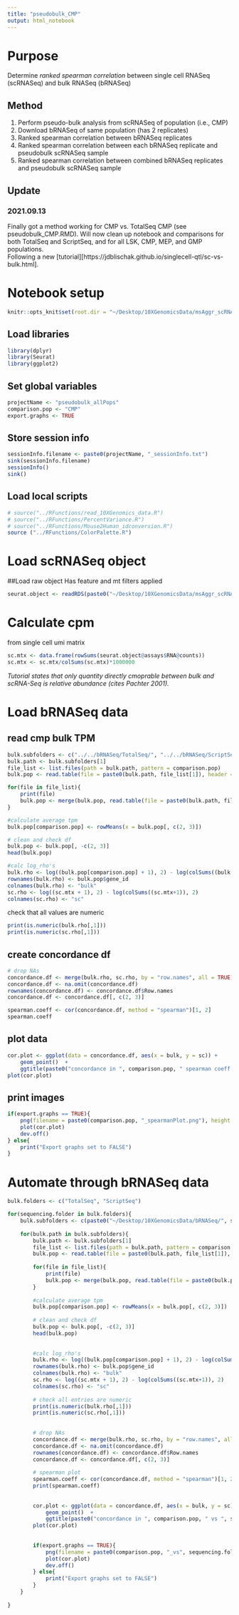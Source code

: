 ```yaml
---
title: "pseudobulk_CMP"
output: html_notebook
---
```


# Purpose
Determine _ranked spearman correlation_ between single cell RNASeq (scRNASeq) and bulk RNASeq (bRNASeq)

## Method
1. Perform pseudo-bulk analysis from scRNASeq of population (i.e., CMP)
2. Download bRNASeq of same population (has 2 replicates)
3. Ranked spearman correlation between bRNASeq replicates
4. Ranked spearman correlation between each bRNASeq replicate and pseudobulk scRNASeq sample
5. Ranked spearman correlation between combined bRNASeq replicates and pseudobulk scRNASeq sample

## Update
### 2021.09.13
Finally got a method working for CMP vs. TotalSeq CMP (see pseudobulk_CMP.RMD). Will now clean up notebook and comparisons for both TotalSeq and ScriptSeq, and for all LSK, CMP, MEP, and GMP populations.  
Following a new [tutorial][https://jdblischak.github.io/singlecell-qtl/sc-vs-bulk.html]. 



# Notebook setup

```r
knitr::opts_knit$set(root.dir = "~/Desktop/10XGenomicsData/msAggr_scRNASeq/pseudobulk_vs_bulk/")
```

## Load libraries
```r
library(dplyr)
library(Seurat)
library(ggplot2)
```

## Set global variables
```r
projectName <- "pseudobulk_allPops"
comparison.pop <- "CMP"
export.graphs <- TRUE
```

## Store session info
```r
sessionInfo.filename <- paste0(projectName, "_sessionInfo.txt")
sink(sessionInfo.filename)
sessionInfo()
sink()
```

## Load local scripts
```r
# source("../RFunctions/read_10XGenomics_data.R")
# source("../RFunctions/PercentVariance.R")
# source("../RFunctions/Mouse2Human_idconversion.R")
source ("../RFunctions/ColorPalette.R")
```

# Load scRNASeq object
##Load raw object
Has feature and mt filters applied
```r
seurat.object <- readRDS(paste0("~/Desktop/10XGenomicsData/msAggr_scRNASeq/raw_seuratObjects/", comparison.pop, "_raw.rds"))
```

# Calculate cpm 
from single cell umi matrix
```r
sc.mtx <- data.frame(rowSums(seurat.object@assays$RNA@counts))
sc.mtx <- sc.mtx/colSums(sc.mtx)*1000000
```
_Tutorial states that only quantity directly cmoprable between bulk and scRNA-Seq is relative abundance (cites Pachter 2001)._

# Load bRNASeq data
## read cmp bulk TPM
```r
bulk.subfolders <- c("../../bRNASeq/TotalSeq/", "../../bRNASeq/ScriptSeq/")
bulk.path <- bulk.subfolders[1]
file_list <- list.files(path = bulk.path, pattern = comparison.pop)
bulk.pop <- read.table(file = paste0(bulk.path, file_list[1]), header = TRUE)[1]

for(file in file_list){
	print(file)
	bulk.pop <- merge(bulk.pop, read.table(file = paste0(bulk.path, file), header = TRUE, sep = "\t")[, c(1,5)], by = "gene_id")
}

#calculate average tpm
bulk.pop[comparison.pop] <- rowMeans(x = bulk.pop[, c(2, 3)])

# clean and check df
bulk.pop <- bulk.pop[, -c(2, 3)]
head(bulk.pop)
```
```r
#calc log_rho's
bulk.rho <- log((bulk.pop[comparison.pop] + 1), 2) - log(colSums((bulk.pop[comparison.pop])+ 1), 2)
rownames(bulk.rho) <- bulk.pop$gene_id
colnames(bulk.rho) <- "bulk"
sc.rho <- log((sc.mtx + 1), 2) - log(colSums((sc.mtx+1)), 2)
colnames(sc.rho) <- "sc"
```

check that all values are numeric
```r
print(is.numeric(bulk.rho[,1]))
print(is.numeric(sc.rho[,1]))
```
## create concordance df
```r
# drop NAs
concordance.df <- merge(bulk.rho, sc.rho, by = "row.names", all = TRUE)
concordance.df <- na.omit(concordance.df)
rownames(concordance.df) <- concordance.df$Row.names
concordance.df <- concordance.df[, c(2, 3)]
```
```r
spearman.coeff <- cor(concordance.df, method = "spearman")[1, 2]
spearman.coeff
```
## plot data
```r
cor.plot <- ggplot(data = concordance.df, aes(x = bulk, y = sc)) + 
	geom_point()  +
	ggtitle(paste0("concordance in ", comparison.pop, " spearman coeff = ", round(spearman.coeff, digits = 3)))
plot(cor.plot)
```

## print images
```r
if(export.graphs == TRUE){
	png(filename = paste0(comparison.pop, "_spearmanPlot.png"), height = 480, width = 800)
	plot(cor.plot)
	dev.off()
} else{
	print("Export graphs set to FALSE")
}
```





# Automate through bRNASeq data
```r
bulk.folders <- c("TotalSeq", "ScriptSeq")

for(sequencing.folder in bulk.folders){
	bulk.subfolders <- c(paste0("~/Desktop/10XGenomicsData/bRNASeq/", sequencing.folder, "/"))
	
	for(bulk.path in bulk.subfolders){
		bulk.path <- bulk.subfolders[1]
		file_list <- list.files(path = bulk.path, pattern = comparison.pop)
		bulk.pop <- read.table(file = paste0(bulk.path, file_list[1]), header = TRUE)[1]
		
		for(file in file_list){
			print(file)
			bulk.pop <- merge(bulk.pop, read.table(file = paste0(bulk.path, file), header = TRUE, sep = "\t")[, c(1,5)], by = "gene_id")
		}
		
		#calculate average tpm
		bulk.pop[comparison.pop] <- rowMeans(x = bulk.pop[, c(2, 3)])
		
		# clean and check df
		bulk.pop <- bulk.pop[, -c(2, 3)]
		head(bulk.pop)
		
		
		#calc log_rho's
		bulk.rho <- log((bulk.pop[comparison.pop] + 1), 2) - log(colSums((bulk.pop[comparison.pop])+ 1), 2)
		rownames(bulk.rho) <- bulk.pop$gene_id
		colnames(bulk.rho) <- "bulk"
		sc.rho <- log((sc.mtx + 1), 2) - log(colSums((sc.mtx+1)), 2)
		colnames(sc.rho) <- "sc"
		
		# check all entries are numeric
		print(is.numeric(bulk.rho[,1]))
		print(is.numeric(sc.rho[,1]))
		
		
		# drop NAs
		concordance.df <- merge(bulk.rho, sc.rho, by = "row.names", all = TRUE)
		concordance.df <- na.omit(concordance.df)
		rownames(concordance.df) <- concordance.df$Row.names
		concordance.df <- concordance.df[, c(2, 3)]
		
		# spearman plot
		spearman.coeff <- cor(concordance.df, method = "spearman")[1, 2]
		print(spearman.coeff)
		
		
		cor.plot <- ggplot(data = concordance.df, aes(x = bulk, y = sc)) + 
			geom_point()  +
			ggtitle(paste0("concordance in ", comparison.pop, " vs ", sequencing.folder, ": spearman coeff = ", round(spearman.coeff, digits = 3)))
		plot(cor.plot)
		
		
		if(export.graphs == TRUE){
			png(filename = paste0(comparison.pop, "_vs", sequencing.folder,"-spearmanPlot.png"), height = 480, width = 800)
			plot(cor.plot)
			dev.off()
		} else{
			print("Export graphs set to FALSE")
		}
	}
	
}
```



